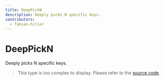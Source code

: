 ```yaml
---
title: DeepPickN
description: Deeply picks N specific keys.
contributors:
  - fabian-hiller
---
```


# DeepPickN

Deeply picks N specific keys.

> This type is too complex to display. Please refer to the [source code](https://github.com/fabian-hiller/valibot/blob/main/library/src/types/utils.ts).

